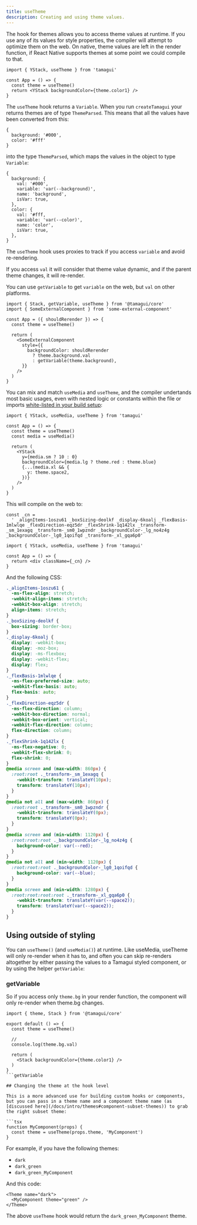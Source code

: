 ```yaml
---
title: useTheme
description: Creating and using theme values.
---
```


The hook for themes allows you to access theme values at runtime. If you use any of its values for style properties, the compiler will attempt to optimize them on the web. On native, theme values are left in the render function, if React Native supports themes at some point we could compile to that.

```tsx
import { YStack, useTheme } from 'tamagui'

const App = () => {
  const theme = useTheme()
  return <YStack backgroundColor={theme.color1} />
}
```

The `useTheme` hook returns a `Variable`. When you run `createTamagui` your returns themes are of type `ThemeParsed`. This means that all the values have been converted from this:

```tsx
{
  background: '#000',
  color: '#fff'
}
```

into the type `ThemeParsed`, which maps the values in the object to type `Variable`:

```tsx
{
  background: {
    val: '#000',
    variable: 'var(--background)',
    name: 'background',
    isVar: true,
  },
  color: {
    val: '#fff,
    variable: 'var(--color)',
    name: 'color',
    isVar: true,
  },
}
```

The `useTheme` hook uses proxies to track if you access `variable` and avoid re-rendering.

If you access `val` it will consider that theme value dynamic, and if the parent theme changes, it will re-render.

You can use `getVariable` to get `variable` on the web, but `val` on other platforms.

```tsx
import { Stack, getVariable, useTheme } from '@tamagui/core'
import { SomeExternalComponent } from 'some-external-component'

const App = ({ shouldRerender }) => {
  const theme = useTheme()

  return (
    <SomeExternalComponent
      style={{
        backgroundColor: shouldRerender
          ? theme.background.val
          : getVariable(theme.background),
      }}
    />
  )
}
```

You can mix and match `useMedia` and `useTheme`, and the compiler undertands most basic usages, even with nested logic or constants within the file or imports [white-listed in your build setup](/docs/compiler/install):

```tsx
import { YStack, useMedia, useTheme } from 'tamagui'

const App = () => {
  const theme = useTheme()
  const media = useMedia()

  return (
    <YStack
      y={media.sm ? 10 : 0}
      backgroundColor={media.lg ? theme.red : theme.blue}
      {...(media.xl && {
        y: theme.space2,
      })}
    />
  )
}
```

This will compile on the web to:

```tsx
const _cn =
  ' _alignItems-1oszu61 _boxSizing-deolkf _display-6koalj _flexBasis-1mlwlqe _flexDirection-eqz5dr _flexShrink-1q142lx _transform-_sm_1exagq _transform-_sm0_1wpzndr _backgroundColor-_lg_no4z4g _backgroundColor-_lg0_1qoifqd _transform-_xl_gqa6p0'

import { YStack, useMedia, useTheme } from 'tamagui'

const App = () => {
  return <div className={_cn} />
}
```

And the following CSS:

```css
._alignItems-1oszu61 {
  -ms-flex-align: stretch;
  -webkit-align-items: stretch;
  -webkit-box-align: stretch;
  align-items: stretch;
}
._boxSizing-deolkf {
  box-sizing: border-box;
}
._display-6koalj {
  display: -webkit-box;
  display: -moz-box;
  display: -ms-flexbox;
  display: -webkit-flex;
  display: flex;
}
._flexBasis-1mlwlqe {
  -ms-flex-preferred-size: auto;
  -webkit-flex-basis: auto;
  flex-basis: auto;
}
._flexDirection-eqz5dr {
  -ms-flex-direction: column;
  -webkit-box-direction: normal;
  -webkit-box-orient: vertical;
  -webkit-flex-direction: column;
  flex-direction: column;
}
._flexShrink-1q142lx {
  -ms-flex-negative: 0;
  -webkit-flex-shrink: 0;
  flex-shrink: 0;
}
@media screen and (max-width: 860px) {
  :root:root ._transform-_sm_1exagq {
    -webkit-transform: translateY(10px);
    transform: translateY(10px);
  }
}
@media not all and (max-width: 860px) {
  :root:root ._transform-_sm0_1wpzndr {
    -webkit-transform: translateY(0px);
    transform: translateY(0px);
  }
}
@media screen and (min-width: 1120px) {
  :root:root:root ._backgroundColor-_lg_no4z4g {
    background-color: var(--red);
  }
}
@media not all and (min-width: 1120px) {
  :root:root:root ._backgroundColor-_lg0_1qoifqd {
    background-color: var(--blue);
  }
}
@media screen and (min-width: 1280px) {
  :root:root:root:root ._transform-_xl_gqa6p0 {
    -webkit-transform: translateY(var(--space2));
    transform: translateY(var(--space2));
  }
}
```

## Using outside of styling

You can `useTheme()` (and `useMedia()`) at runtime. Like useMedia, useTheme will only re-render when it has to, and often you can skip re-renders altogether by either passing the values to a Tamagui styled component, or by using the helper `getVariable`:

### getVariable

So if you access only `theme.bg` in your render function, the component will only re-render when theme.bg changes.

````tsx
import { theme, Stack } from '@tamagui/core'

export default () => {
  const theme = useTheme()

  //
  console.log(theme.bg.val)

  return (
    <Stack backgroundColor={theme.color1} />
  )
}
```getVariable

## Changing the theme at the hook level

This is a more advanced use for building custom hooks or components, but you can pass in a theme name and a component theme name (as [discussed here](/docs/intro/themes#component-subset-themes)) to grab the right subset theme:

```tsx
function MyComponent(props) {
  const theme = useTheme(props.theme, 'MyComponent')
}
````

For example, if you have the following themes:

- `dark`
- `dark_green`
- `dark_green_MyComponent`

And this code:

```tsx
<Theme name="dark">
  <MyComponent theme="green" />
</Theme>
```

The above `useTheme` hook would return the `dark_green_MyComponent` theme.
